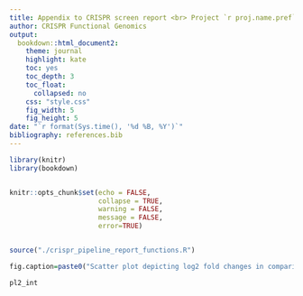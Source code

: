 ```yaml
---
title: Appendix to CRISPR screen report <br> Project `r proj.name.pref`
author: CRISPR Functional Genomics
output:
  bookdown::html_document2:
    theme: journal
    highlight: kate
    toc: yes
    toc_depth: 3
    toc_float:
      collapsed: no
    css: "style.css"
    fig_width: 5
    fig_height: 5
date: "`r format(Sys.time(), '%d %B, %Y')`"
bibliography: references.bib
---
```




<!-- 
This is a child document for presentation of interactive scatterplots as standalone documents
It inherits env and varialbles from 
crispr_pipeline_report_v0.4.Rmd
pipeline_report.v0.4.1.R
 -->



```r

library(knitr)
library(bookdown)


knitr::opts_chunk$set(echo = FALSE, 
                      collapse = TRUE, 
                      warning = FALSE, 
                      message = FALSE,
                      error=TRUE)


source("./crispr_pipeline_report_functions.R")

fig.caption=paste0("Scatter plot depicting log2 fold changes in comparisons ", comp.name.i, ".")
```


```r
pl2_int
```

